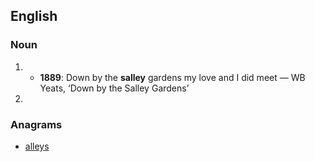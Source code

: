 ==English==

===Noun===
{{en-noun}}
# {{obsolete spelling of|sallow}}
#* '''1889''': Down by the '''salley''' gardens my love and I did meet — WB Yeats, ‘Down by the Salley Gardens’
# {{obsolete spelling of|sally}}

===Anagrams===
* [[alleys#English|alleys]]